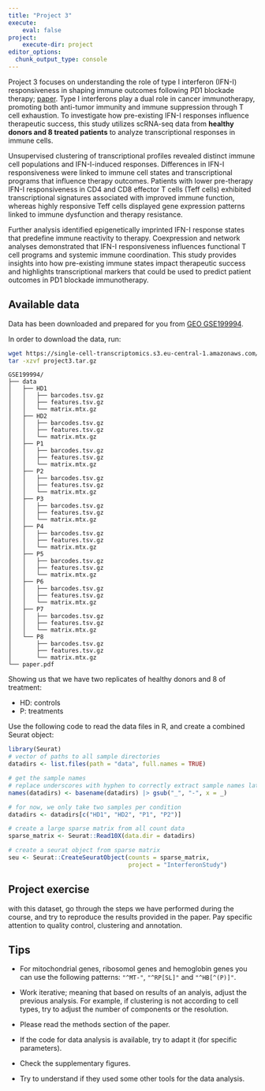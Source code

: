 ```yaml
---
title: "Project 3"
execute:
    eval: false
project:
    execute-dir: project
editor_options: 
  chunk_output_type: console
---
```



Project 3 focuses on understanding the role of type I interferon (IFN-I) responsiveness in shaping immune outcomes following PD1 blockade therapy; [paper](https://www.nature.com/articles/s41590-022-01262-7). Type I interferons play a dual role in cancer immunotherapy, promoting both anti-tumor immunity and immune suppression through T cell exhaustion. To investigate how pre-existing IFN-I responses influence therapeutic success, this study utilizes scRNA-seq data from **healthy donors and 8 treated patients** to analyze transcriptional responses in immune cells.  

Unsupervised clustering of transcriptional profiles revealed distinct immune cell populations and IFN-I-induced responses. Differences in IFN-I responsiveness were linked to immune cell states and transcriptional programs that influence therapy outcomes. Patients with lower pre-therapy IFN-I responsiveness in CD4 and CD8 effector T cells (Teff cells) exhibited transcriptional signatures associated with improved immune function, whereas highly responsive Teff cells displayed gene expression patterns linked to immune dysfunction and therapy resistance.  

Further analysis identified epigenetically imprinted IFN-I response states that predefine immune reactivity to therapy. Coexpression and network analyses demonstrated that IFN-I responsiveness influences functional T cell programs and systemic immune coordination. This study provides insights into how pre-existing immune states impact therapeutic success and highlights transcriptional markers that could be used to predict patient outcomes in PD1 blockade immunotherapy.  

## Available data

Data has been downloaded and prepared for you from [GEO GSE199994](https://www.ncbi.nlm.nih.gov/geo/query/acc.cgi?acc=GSE199994). 

In order to download the data, run:

```bash
wget https://single-cell-transcriptomics.s3.eu-central-1.amazonaws.com/projects/data/project3.tar.gz
tar -xzvf project3.tar.gz
```

```
GSE199994/
├── data
│   ├── HD1
│   │   ├── barcodes.tsv.gz
│   │   ├── features.tsv.gz
│   │   └── matrix.mtx.gz
│   ├── HD2
│   │   ├── barcodes.tsv.gz
│   │   ├── features.tsv.gz
│   │   └── matrix.mtx.gz
│   ├── P1
│   │   ├── barcodes.tsv.gz
│   │   ├── features.tsv.gz
│   │   └── matrix.mtx.gz
│   ├── P2
│   │   ├── barcodes.tsv.gz
│   │   ├── features.tsv.gz
│   │   └── matrix.mtx.gz
│   ├── P3
│   │   ├── barcodes.tsv.gz
│   │   ├── features.tsv.gz
│   │   └── matrix.mtx.gz
│   ├── P4
│   │   ├── barcodes.tsv.gz
│   │   ├── features.tsv.gz
│   │   └── matrix.mtx.gz
│   ├── P5
│   │   ├── barcodes.tsv.gz
│   │   ├── features.tsv.gz
│   │   └── matrix.mtx.gz
│   ├── P6
│   │   ├── barcodes.tsv.gz
│   │   ├── features.tsv.gz
│   │   └── matrix.mtx.gz
│   ├── P7
│   │   ├── barcodes.tsv.gz
│   │   ├── features.tsv.gz
│   │   └── matrix.mtx.gz
│   └── P8
│       ├── barcodes.tsv.gz
│       ├── features.tsv.gz
│       └── matrix.mtx.gz
└── paper.pdf
```

Showing us that we have two replicates of healthy donors and 8 of treatment:

- HD: controls
- P: treatments


Use the following code to read the data files in R, and create a combined Seurat object:


```r
library(Seurat)
# vector of paths to all sample directories
datadirs <- list.files(path = "data", full.names = TRUE)

# get the sample names
# replace underscores with hyphen to correctly extract sample names later on
names(datadirs) <- basename(datadirs) |> gsub("_", "-", x = _) 

# for now, we only take two samples per condition
datadirs <- datadirs[c("HD1", "HD2", "P1", "P2")]

# create a large sparse matrix from all count data
sparse_matrix <- Seurat::Read10X(data.dir = datadirs)

# create a seurat object from sparse matrix
seu <- Seurat::CreateSeuratObject(counts = sparse_matrix,
                                  project = "InterferonStudy")
```



::: {.callout-important}
## Project exercise

with this dataset, go through the steps we have performed during the course, and try to reproduce the results provided in the paper. Pay specific attention to quality control, clustering and annotation. 
:::

## Tips

- For mitochondrial genes, ribosomol genes and hemoglobin genes you can use the following patterns: `"^MT-"`, `"^RP[SL]"` and `"^HB[^(P)]"`. 

- Work iterative; meaning that based on results of an analyis, adjust the previous analysis. For example, if clustering is not according to cell types, try to adjust the number of components or the resolution. 

- Please read the methods section of the paper.

- If the code for data analysis is available, try to adapt it (for specific parameters).

- Check the supplementary figures.

- Try to understand if they used some other tools for the data analysis.